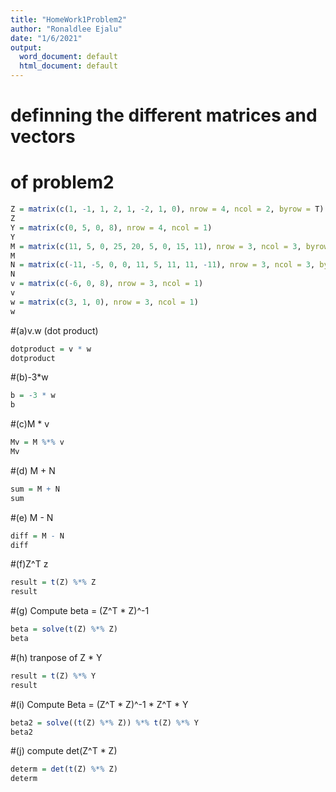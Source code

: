 ---
title: "HomeWork1Problem2"
author: "Ronaldlee Ejalu"
date: "1/6/2021"
output:
  word_document: default
  html_document: default
---

# definning the different matrices and vectors 
# of problem2
```{r}
Z = matrix(c(1, -1, 1, 2, 1, -2, 1, 0), nrow = 4, ncol = 2, byrow = T)
Z
Y = matrix(c(0, 5, 0, 8), nrow = 4, ncol = 1)
Y
M = matrix(c(11, 5, 0, 25, 20, 5, 0, 15, 11), nrow = 3, ncol = 3, byrow = T)
M
N = matrix(c(-11, -5, 0, 0, 11, 5, 11, 11, -11), nrow = 3, ncol = 3, byrow = T)
N
v = matrix(c(-6, 0, 8), nrow = 3, ncol = 1)
v
w = matrix(c(3, 1, 0), nrow = 3, ncol = 1)
w
```


#(a)v.w (dot product)
```{r}
dotproduct = v * w
dotproduct
```

#(b)-3*w
```{r}
b = -3 * w
b
```

#(c)M * v
```{r}
Mv = M %*% v
Mv
```

#(d) M + N
```{r}
sum = M + N
sum
```

#(e) M - N
```{r}
diff = M - N
diff
```

#(f)Z^T z
```{r}
result = t(Z) %*% Z
result
```

#(g) Compute beta = (Z^T * Z)^-1
```{r}
beta = solve(t(Z) %*% Z)
beta
```


#(h) tranpose of Z * Y
```{r}
result = t(Z) %*% Y
result
```

#(i) Compute Beta = (Z^T * Z)^-1 * Z^T * Y
```{r}
beta2 = solve((t(Z) %*% Z)) %*% t(Z) %*% Y
beta2
```

#(j) compute det(Z^T * Z)
```{r}
determ = det(t(Z) %*% Z)
determ
```







